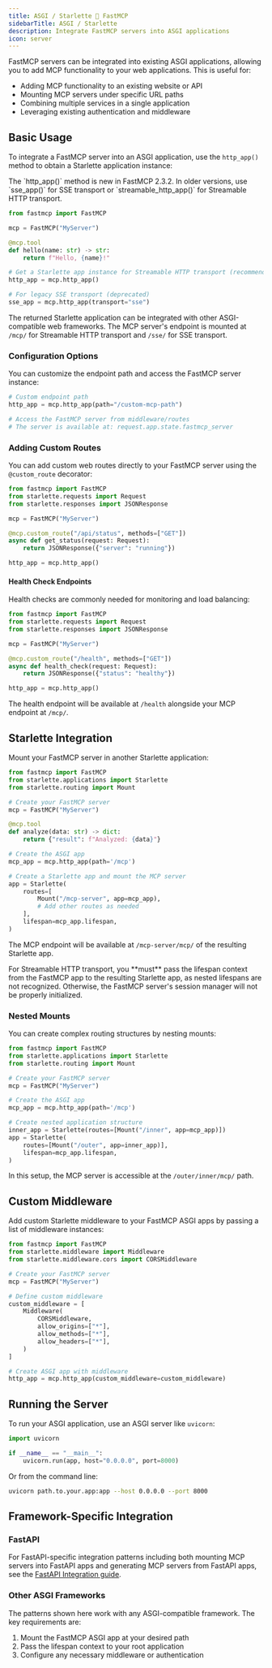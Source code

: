```yaml
---
title: ASGI / Starlette 🤝 FastMCP
sidebarTitle: ASGI / Starlette
description: Integrate FastMCP servers into ASGI applications
icon: server
---
```



<VersionBadge version="2.3.1" />

FastMCP servers can be integrated into existing ASGI applications, allowing you to add MCP functionality to your web applications. This is useful for:

- Adding MCP functionality to an existing website or API
- Mounting MCP servers under specific URL paths
- Combining multiple services in a single application
- Leveraging existing authentication and middleware

## Basic Usage

To integrate a FastMCP server into an ASGI application, use the `http_app()` method to obtain a Starlette application instance:

<Tip>
The `http_app()` method is new in FastMCP 2.3.2. In older versions, use `sse_app()` for SSE transport or `streamable_http_app()` for Streamable HTTP transport.
</Tip>

```python
from fastmcp import FastMCP

mcp = FastMCP("MyServer")

@mcp.tool
def hello(name: str) -> str:
    return f"Hello, {name}!"

# Get a Starlette app instance for Streamable HTTP transport (recommended)
http_app = mcp.http_app()

# For legacy SSE transport (deprecated)
sse_app = mcp.http_app(transport="sse")
```

The returned Starlette application can be integrated with other ASGI-compatible web frameworks. The MCP server's endpoint is mounted at `/mcp/` for Streamable HTTP transport and `/sse/` for SSE transport.

### Configuration Options

You can customize the endpoint path and access the FastMCP server instance:

```python
# Custom endpoint path
http_app = mcp.http_app(path="/custom-mcp-path")

# Access the FastMCP server from middleware/routes
# The server is available at: request.app.state.fastmcp_server
```

### Adding Custom Routes

You can add custom web routes directly to your FastMCP server using the `@custom_route` decorator:

```python
from fastmcp import FastMCP
from starlette.requests import Request
from starlette.responses import JSONResponse

mcp = FastMCP("MyServer")

@mcp.custom_route("/api/status", methods=["GET"])
async def get_status(request: Request):
    return JSONResponse({"server": "running"})

http_app = mcp.http_app()
```

#### Health Check Endpoints

Health checks are commonly needed for monitoring and load balancing:

```python
from fastmcp import FastMCP
from starlette.requests import Request
from starlette.responses import JSONResponse

mcp = FastMCP("MyServer")

@mcp.custom_route("/health", methods=["GET"])
async def health_check(request: Request):
    return JSONResponse({"status": "healthy"})

http_app = mcp.http_app()
```

The health endpoint will be available at `/health` alongside your MCP endpoint at `/mcp/`.

## Starlette Integration

Mount your FastMCP server in another Starlette application:

```python
from fastmcp import FastMCP
from starlette.applications import Starlette
from starlette.routing import Mount

# Create your FastMCP server
mcp = FastMCP("MyServer")

@mcp.tool
def analyze(data: str) -> dict:
    return {"result": f"Analyzed: {data}"}

# Create the ASGI app
mcp_app = mcp.http_app(path='/mcp')

# Create a Starlette app and mount the MCP server
app = Starlette(
    routes=[
        Mount("/mcp-server", app=mcp_app),
        # Add other routes as needed
    ],
    lifespan=mcp_app.lifespan,
)
```

The MCP endpoint will be available at `/mcp-server/mcp/` of the resulting Starlette app.

<Warning>
For Streamable HTTP transport, you **must** pass the lifespan context from the FastMCP app to the resulting Starlette app, as nested lifespans are not recognized. Otherwise, the FastMCP server's session manager will not be properly initialized.
</Warning>

### Nested Mounts

You can create complex routing structures by nesting mounts:

```python
from fastmcp import FastMCP
from starlette.applications import Starlette
from starlette.routing import Mount

# Create your FastMCP server
mcp = FastMCP("MyServer")

# Create the ASGI app
mcp_app = mcp.http_app(path='/mcp')

# Create nested application structure
inner_app = Starlette(routes=[Mount("/inner", app=mcp_app)])
app = Starlette(
    routes=[Mount("/outer", app=inner_app)],
    lifespan=mcp_app.lifespan,
)
```

In this setup, the MCP server is accessible at the `/outer/inner/mcp/` path.

## Custom Middleware

<VersionBadge version="2.3.2" />

Add custom Starlette middleware to your FastMCP ASGI apps by passing a list of middleware instances:

```python
from fastmcp import FastMCP
from starlette.middleware import Middleware
from starlette.middleware.cors import CORSMiddleware

# Create your FastMCP server
mcp = FastMCP("MyServer")

# Define custom middleware
custom_middleware = [
    Middleware(
        CORSMiddleware,
        allow_origins=["*"],
        allow_methods=["*"],
        allow_headers=["*"],
    )
]

# Create ASGI app with middleware
http_app = mcp.http_app(custom_middleware=custom_middleware)
```

## Running the Server

To run your ASGI application, use an ASGI server like `uvicorn`:

```python
import uvicorn

if __name__ == "__main__":
    uvicorn.run(app, host="0.0.0.0", port=8000)
```

Or from the command line:

```bash
uvicorn path.to.your.app:app --host 0.0.0.0 --port 8000
```

## Framework-Specific Integration

### FastAPI

For FastAPI-specific integration patterns including both mounting MCP servers into FastAPI apps and generating MCP servers from FastAPI apps, see the [FastAPI Integration guide](/en/integrations/fastapi).

### Other ASGI Frameworks

The patterns shown here work with any ASGI-compatible framework. The key requirements are:

1. Mount the FastMCP ASGI app at your desired path
2. Pass the lifespan context to your root application
3. Configure any necessary middleware or authentication

